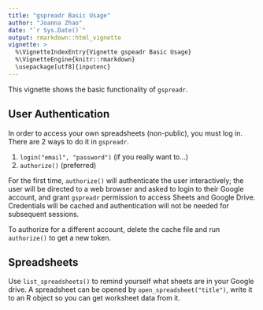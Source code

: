 ```yaml
---
title: "gspreadr Basic Usage"
author: "Joanna Zhao"
date: "`r Sys.Date()`"
output: rmarkdown::html_vignette
vignette: >
  %\VignetteIndexEntry{Vignette gspeadr Basic Usage}
  %\VignetteEngine{knitr::rmarkdown}
  \usepackage[utf8]{inputenc}
---
```


This vignette shows the basic functionality of `gspreadr`.

## User Authentication

In order to access your own spreadsheets (non-public), you must log in. There are 2 ways to do it in `gspreadr`. 

1.  `login("email", "password")` (if you really want to...)
2.  `authorize()` (preferred)

For the first time, `authorize()` will authenticate the user interactively; the user will be directed to a web browser and asked to login to their Google account, and grant `gspreadr` permission to access Sheets and Google Drive. Credentials will be cached and authentication will not be needed for subsequent sessions. 

To authorize for a different account, delete the cache file and run `authorize()` to
get a new token. 

## Spreadsheets

Use `list_spreadsheets()` to remind yourself what sheets are in your Google drive. A spreadsheet can be opened by `open_spreadsheet("title")`, write it to an R object so you can get worksheet data from it. 

